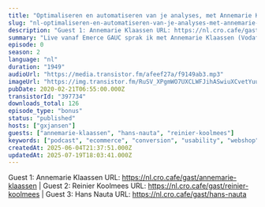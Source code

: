```yaml
---
title: "Optimaliseren en automatiseren van je analyses, met Annemarie Klaassen (VodafoneZiggo), Reinier Koolmees & Hans Nauta (Online Dialogue)"
slug: "nl-optimaliseren-en-automatiseren-van-je-analyses-met-annemarie-klaassen-vodafoneziggo-reinier-koolmees-hans-nauta-online-dialogue"
description: "Guest 1: Annemarie Klaassen URL: https://nl.cro.cafe/gast/annemarie-klaassen | Guest 2: Reinier Koolmees URL: https://nl.cro.cafe/gast/reinier-koolmees | Guest 3: Hans Nauta URL: https://nl.cro.cafe/gast/hans-nauta"
summary: "Live vanaf Emerce GAUC sprak ik met Annemarie Klaassen (VodafoneZiggo), Reinier Koolmees en Hans Nauta (beide Online Dialogue) over hun sessies over het optimaliseren en automatiseren van analyses."
episode: 0
season: 2
language: "nl"
duration: "1949"
audioUrl: "https://media.transistor.fm/afeef27a/f9149ab3.mp3"
imageUrl: "https://img.transistor.fm/RuSV_XPgmWO7UXCLWFJihASwiuXCvetYuuThKyYxexo/rs:fill:3000:3000:1/q:60/aHR0cHM6Ly9pbWct/dXBsb2FkLXByb2R1/Y3Rpb24udHJhbnNp/c3Rvci5mbS83NjZj/NmNlY2FlMmQ5OTlj/NGQ1NWE4N2ZhZWRj/ZGNhNC5qcGVn.webp"
pubDate: 2020-02-21T06:55:00.000Z
transistorId: "397734"
downloads_total: 126
episode_type: "bonus"
status: "published"
hosts: ["gxjansen"]
guests: ["annemarie-klaassen", "hans-nauta", "reinier-koolmees"]
keywords: ["podcast", "ecommerce", "conversion", "usability", "webshop", "english"]
createdAt: 2025-06-04T21:37:51.000Z
updatedAt: 2025-07-19T18:03:41.000Z
---
```


Guest 1: Annemarie Klaassen URL: https://nl.cro.cafe/gast/annemarie-klaassen | Guest 2: Reinier Koolmees URL: https://nl.cro.cafe/gast/reinier-koolmees | Guest 3: Hans Nauta URL: https://nl.cro.cafe/gast/hans-nauta
